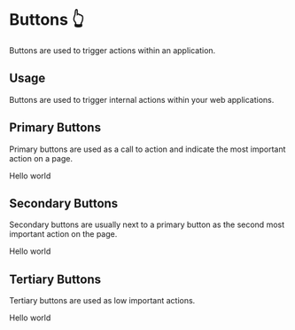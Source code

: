 
<Meta title="Button" component={PrimaryButton} />

# Buttons 👆

Buttons are used to trigger actions within an application.

## Usage

Buttons are used to trigger internal actions within your web applications.

## Primary Buttons

Primary buttons are used as a call to action and indicate the most important action on a page.

<Preview withToolbar>
  <Story name="primary">
    <PrimaryButton onClick={action("button-click")}>Hello world</PrimaryButton>
  </Story>
</Preview>

## Secondary Buttons

Secondary buttons are usually next to a primary button as the second most important action on the page.

<Story name="secondary">
  <SecondaryButton>Hello world</SecondaryButton>
</Story>

## Tertiary Buttons

Tertiary buttons are used as low important actions.

<Story name="tertiary">
  <TertiaryButton>Hello world</TertiaryButton>
</Story>
